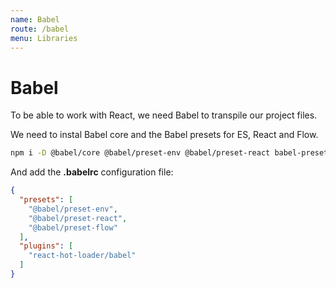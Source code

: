 ```yaml
---
name: Babel
route: /babel
menu: Libraries
---
```


# Babel

To be able to work with React, we need Babel to transpile our project files.

We need to instal Babel core and the Babel presets for ES, React and Flow.

```bash
npm i -D @babel/core @babel/preset-env @babel/preset-react babel-preset-flow
```

And add the __.babelrc__ configuration file:

```json
{
  "presets": [
    "@babel/preset-env",
    "@babel/preset-react",
    "@babel/preset-flow"
  ],
  "plugins": [
    "react-hot-loader/babel"
  ]
}
```
